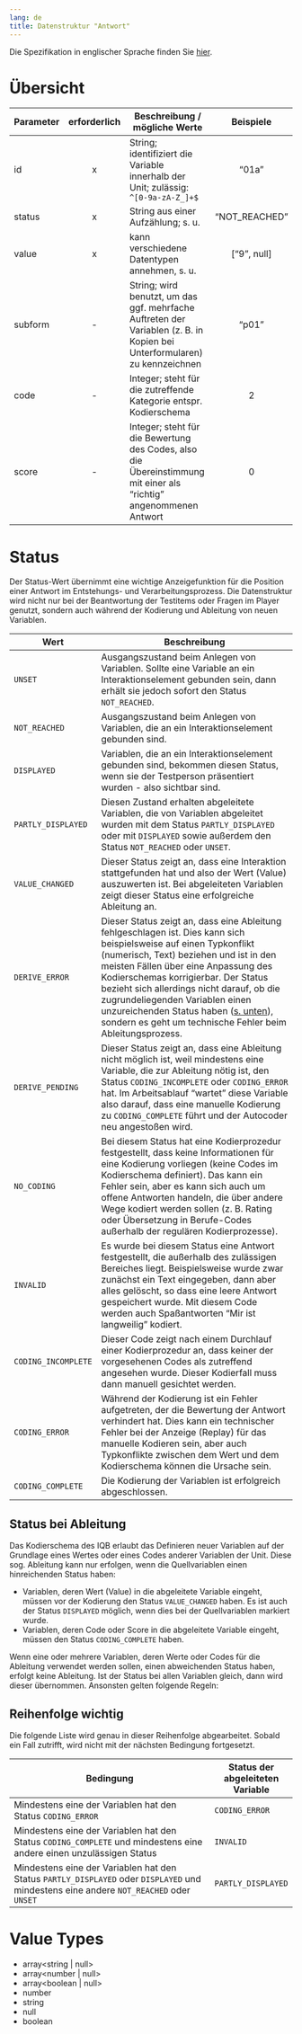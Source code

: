 ```yaml
---
lang: de
title: Datenstruktur "Antwort"
---
```


Die Spezifikation in englischer Sprache finden Sie [hier](https://iqb-berlin.github.io/responses).

# Übersicht

| Parameter | erforderlich | Beschreibung / mögliche Werte | Beispiele |
|--|:-:|------------------|:--:|
| id | x | String; identifiziert die Variable innerhalb der Unit; zulässig: `^[0-9a-zA-Z_]+$` | "01a" |
| status | x | String aus einer Aufzählung; s. u. | "NOT_REACHED" |
| value | x | kann verschiedene Datentypen annehmen, s. u. | ["9", null] |
| subform | - | String; wird benutzt, um das ggf. mehrfache Auftreten der Variablen (z. B. in Kopien bei Unterformularen) zu kennzeichnen | "p01" |
| code | - | Integer; steht für die zutreffende Kategorie entspr. Kodierschema | 2 |
| score | - | Integer; steht für die Bewertung des Codes, also die Übereinstimmung mit einer als "richtig" angenommenen Antwort | 0 |

# Status

Der Status-Wert übernimmt eine wichtige Anzeigefunktion für die Position einer Antwort im Entstehungs- und Verarbeitungsprozess. Die Datenstruktur wird nicht nur bei der Beantwortung der Testitems oder Fragen im Player genutzt, sondern auch während der Kodierung und Ableitung von neuen Variablen.

| Wert | Beschreibung |
|--|-------------|
|`UNSET`|Ausgangszustand beim Anlegen von Variablen. Sollte eine Variable an ein Interaktionselement gebunden sein, dann erhält sie jedoch sofort den Status `NOT_REACHED`.|
|`NOT_REACHED`|Ausgangszustand beim Anlegen von Variablen, die an ein Interaktionselement gebunden sind.|
|`DISPLAYED`|Variablen, die an ein Interaktionselement gebunden sind, bekommen diesen Status, wenn sie der Testperson präsentiert wurden - also sichtbar sind.|
|`PARTLY_DISPLAYED`|Diesen Zustand erhalten abgeleitete Variablen, die von Variablen abgeleitet wurden mit dem Status `PARTLY_DISPLAYED` oder mit `DISPLAYED` sowie außerdem den Status `NOT_REACHED` oder `UNSET`.|
|`VALUE_CHANGED`|Dieser Status zeigt an, dass eine Interaktion stattgefunden hat und also der Wert (Value) auszuwerten ist. Bei abgeleiteten Variablen zeigt dieser Status eine erfolgreiche Ableitung an.|
|`DERIVE_ERROR`|Dieser Status zeigt an, dass eine Ableitung fehlgeschlagen ist. Dies kann sich beispielsweise auf einen Typkonflikt (numerisch, Text) beziehen und ist in den meisten Fällen über eine Anpassung des Kodierschemas korrigierbar. Der Status bezieht sich allerdings nicht darauf, ob die zugrundeliegenden Variablen einen unzureichenden Status haben ([s. unten](#status-bei-ableitung)), sondern es geht um technische Fehler beim Ableitungsprozess.|
|`DERIVE_PENDING`|Dieser Status zeigt an, dass eine Ableitung nicht möglich ist, weil mindestens eine Variable, die zur Ableitung nötig ist, den Status `CODING_INCOMPLETE` oder `CODING_ERROR` hat. Im Arbeitsablauf "wartet" diese Variable also darauf, dass eine manuelle Kodierung zu `CODING_COMPLETE` führt und der Autocoder neu angestoßen wird.|
|`NO_CODING`|Bei diesem Status hat eine Kodierprozedur festgestellt, dass keine Informationen für eine Kodierung vorliegen (keine Codes im Kodierschema definiert). Das kann ein Fehler sein, aber es kann sich auch um offene Antworten handeln, die über andere Wege kodiert werden sollen (z. B. Rating oder Übersetzung in Berufe-Codes außerhalb der regulären Kodierprozesse).|
|`INVALID`|Es wurde bei diesem Status eine Antwort festgestellt, die außerhalb des zulässigen Bereiches liegt. Beispielsweise wurde zwar zunächst ein Text eingegeben, dann aber alles gelöscht, so dass eine leere Antwort gespeichert wurde. Mit diesem Code werden auch Spaßantworten "Mir ist langweilig" kodiert.|
|`CODING_INCOMPLETE`|Dieser Code zeigt nach einem Durchlauf einer Kodierprozedur an, dass keiner der vorgesehenen Codes als zutreffend angesehen wurde. Dieser Kodierfall muss dann manuell gesichtet werden.|
|`CODING_ERROR`|Während der Kodierung ist ein Fehler aufgetreten, der die Bewertung der Antwort verhindert hat. Dies kann ein technischer Fehler bei der Anzeige (Replay) für das manuelle Kodieren sein, aber auch Typkonflikte zwischen dem Wert und dem Kodierschema können die Ursache sein.|
|`CODING_COMPLETE`|Die Kodierung der Variablen ist erfolgreich abgeschlossen.|

## Status bei Ableitung

Das Kodierschema des IQB erlaubt das Definieren neuer Variablen auf der Grundlage eines Wertes oder eines Codes anderer Variablen der Unit. Diese sog. Ableitung kann nur erfolgen, wenn die Quellvariablen einen hinreichenden Status haben:

* Variablen, deren Wert (Value) in die abgeleitete Variable eingeht, müssen vor der Kodierung den Status `VALUE_CHANGED` haben. Es ist auch der Status `DISPLAYED` möglich, wenn dies bei der Quellvariablen markiert wurde.
* Variablen, deren Code oder Score in die abgeleitete Variable eingeht, müssen den Status `CODING_COMPLETE` haben.

Wenn eine oder mehrere Variablen, deren Werte oder Codes für die Ableitung verwendet werden sollen, einen abweichenden Status haben, erfolgt keine Ableitung. Ist der Status bei allen Variablen gleich, dann wird dieser übernommen. Ansonsten gelten folgende Regeln:

::: {.callout-caution}
## Reihenfolge wichtig
Die folgende Liste wird genau in dieser Reihenfolge abgearbeitet. Sobald ein Fall zutrifft, wird nicht mit der nächsten Bedingung fortgesetzt.
:::

| Bedingung | Status der abgeleiteten Variable |
|-----------|----|
| Mindestens eine der Variablen hat den Status `CODING_ERROR` | `CODING_ERROR` |
| Mindestens eine der Variablen hat den Status `CODING_COMPLETE` und mindestens eine andere einen unzulässigen Status | `INVALID` |
| Mindestens eine der Variablen hat den Status `PARTLY_DISPLAYED` oder `DISPLAYED` und mindestens eine andere `NOT_REACHED` oder `UNSET` | `PARTLY_DISPLAYED` |

# Value Types

* array<string | null>
* array<number | null>
* array<boolean | null>
* number
* string
* null
* boolean
